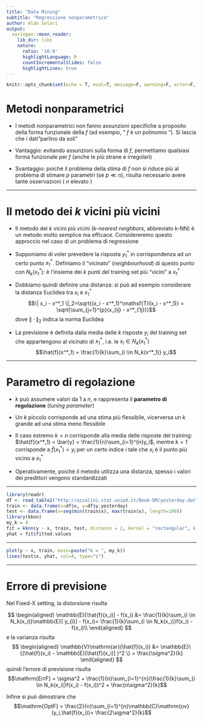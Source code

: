 ```yaml
---
title: "Data Mining"
subtitle: "Regressione nonparametrica"
author: Aldo Solari
output:
  xaringan::moon_reader:
    lib_dir: libs
    nature:
      ratio: '16:9'
      highlightLanguage: R
      countIncrementalSlides: false
      highlightLines: true   
---
```


```r
knitr::opts_chunk$set(echo = T, eval=T, message=F, warning=F, error=F, comment=NA, cache=F)
```


# Metodi nonparametrici

* I metodi nonparametrici non fanno assunzioni specifiche a proposito della forma funzionale della $f$ (ad esempio, " $f$ è un polinomio "). Si lascia che i dati "parlino da soli"

* Vantaggio: evitando assunzioni sulla forma di $f$, permettiamo qualsiasi forma funzionale per $f$ (anche le più strane e irregolari)

* Svantaggio: poichè il problema della stima di $f$ non si riduce più al problema di stimare $p$ parametri (se $p \ll n$), risulta necessario avere tante osservazioni ( $n$ elevato )

---

# Il metodo dei $k$ vicini più vicini 

* Il metodo dei $k$ vicini più vicini (*k-nearest neighbors*, abbreviato k-NN) è un metodo molto semplice ma efficace. Considereremo questo approccio nel caso di un problema di regressione

* Supponiamo di voler prevedere la risposta $y^*_1$ in corrispondenza ad un certo punto $x^*_1$. Definiamo il "vicinato" (*neighbourhood*) di questo punto con $N_k(x^*_1)$: è l'insieme dei $k$ punti del training set  più "vicini" a $x^*_1$

* Dobbiamo quindi definire una distanza: si può ad esempio considerare la distanza Euclidea tra $x_i$ e $x^*_1$ 
$$\| x_i - x^*_1 \|_2=\sqrt{(x_i - x^*_1)^\mathsf{T}(x_i - x^*_1)} = \sqrt{\sum_{j=1}^{p}(x_{ij} - x^*_{1j})}$$ dove 
$\|\cdot \|_2$ indica la norma Euclidea

* La previsione è definita dalla media delle $k$ risposte $y_i$ del training set che appartengono al vicinato di $x^*_1$, i.e. le $x_i \in N_k(x^*_1)$
$$\hat{f}(x^*_1) = \frac{1}{k}\sum_{i \in N_k(x^*_1)} y_i$$

---

# Parametro di regolazione

* $k$ può assumere valori da $1$ a $n$, e rappresenta il **parametro di regolazione**  (*tuning parameter*) 

* Un $k$ piccolo corrisponde ad una stima più flessibile, vicerversa un $k$ grande ad una stima meno flessibile

* Il caso estremo $k=n$ corrisponde alla media delle risposte del training: $\hat{f}(x^*_1) = \bar{y} = \frac{1}{n}\sum_{i=1}^{n}y_i$, mentre $k=1$ corrisponde a $\hat{f}(x^*_1) = y_i$ per un certo indice $i$ tale che $x_i$ è il punto più vicino a $x^*_1$

* Operativamente, poichè il metodo utilizza una distanza, spesso i valori dei predittori vengono standardizzati

---

```r
library(readr)
df <- read_table2("http://azzalini.stat.unipd.it/Book-DM/yesterday.dat")[-31,]
train <- data.frame(x=df$x, y=df$y.yesterday)
test <- data.frame(x=seq(min(train$x), max(train$x), length=100))
library(kknn)
my_k = 4
fit = kknn(y ~ x, train, test, distance = 2, kernel = "rectangular", k = my_k)
yhat = fit$fitted.values
```

---

```r
plot(y ~ x, train, main=paste("k = ", my_k))
lines(test$x, yhat, col=4, type="s")
```

---

# Errore di previsione

Nel Fixed-X setting, la distorsione risulta

$$
\begin{aligned}
\mathbb{E}[\hat{f}(x_i)] - f(x_i) &= \frac{1}{k}\sum_{i \in N_k(x_i)}\mathbb{E}[  y_{i}] - f(x_i)= \frac{1}{k}\sum_{i \in N_k(x_i)}f(x_i) - f(x_i)\\
\end{aligned}
$$
e la varianza risulta
$$
\begin{aligned}
\mathbb{V}\mathrm{ar}(\hat{f}(x_i)) &= \mathbb{E}\{(\hat{f}(x_i) - \mathbb{E}[\hat{f}(x_i)] )^2 \} = \frac{\sigma^2}{k}
\end{aligned}
$$
quindi l'errore di previsione risulta
$$\mathrm{ErrF} = \sigma^2 + \frac{1}{n}\sum_{i=1}^{n}(\frac{1}{k}\sum_{i \in N_k(x_i)}f(x_i) - f(x_i))^2 + \frac{n\sigma^2}{k}$$

Infine si può dimostrare che
$$\mathrm{OptF} = \frac{2}{n}\sum_{i=1}^{n}\mathbb{C}\mathrm{ov}(y_i,\hat{f}(x_i))= \frac{2\sigma^2}{k}$$

